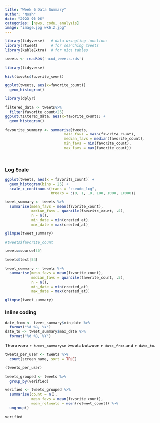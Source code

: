 ```yaml
---
title: "Week 6 Data Summary"
author: "Noah"
date: "2023-03-06"
categories: [news, code, analysis]
image: "image.jpg wk6.2.jpg"
---
```


```r

library(tidyverse)   # data wrangling functions
library(rtweet)      # for searching tweets
library(kableExtra)  # for nice tables

```

```r
tweets <- readRDS("ncod_tweets.rds")
```

```r
library(tidyverse)

hist(tweets$favorite_count)

```

```r
ggplot(tweets, aes(x=favorite_count)) + 
  geom_histogram()
```

```r
library(dplyr)

filtered_data <- tweets%>%
  filter(favorite_count<25)
ggplot(filtered_data, aes(x=favorite_count)) + 
  geom_histogram()
```

```r
favourite_summary <- summarise(tweets,
                           mean_favs = mean(favorite_count),
                           median_favs = median(favorite_count),
                           min_favs = min(favorite_count),
                           max_favs = max(favorite_count))
                          
                        
```

### Log Scale

```r
ggplot(tweets, aes(x = favorite_count)) +
  geom_histogram(bins = 25) +
  scale_x_continuous(trans = "pseudo_log", 
                     breaks = c(0, 1, 10, 100, 1000, 10000))
```

```r
tweet_summary <- tweets %>%
  summarise(mean_favs = mean(favorite_count),
            median_favs = quantile(favorite_count, .5),
            n = n(),
            min_date = min(created_at),
            max_date = max(created_at))

glimpse(tweet_summary)
```

```r
#tweets$favorite_count

tweets$source[25]

tweets$text[54]
```

```r
tweet_summary <- tweets %>%
  summarise(mean_favs = mean(favorite_count),
            median_favs = quantile(favorite_count, .5),
            n = n(),
            min_date = min(created_at),
            max_date = max(created_at))

glimpse(tweet_summary)
```

### Inline coding

```r
date_from <- tweet_summary$min_date %>% 
  format("%d %B, %Y")
date_to <- tweet_summary$max_date %>% 
  format("%d %B, %Y")
```

There were `r tweet_summary$n` tweets between `r date_from` and `r date_to`.

```r
tweets_per_user <- tweets %>%
  count(screen_name, sort = TRUE)

(tweets_per_user)

```

```r
tweets_grouped <- tweets %>%
  group_by(verified)

verified <- tweets_grouped %>%
  summarise(count = n(),
            mean_favs = mean(favorite_count),
            mean_retweets = mean(retweet_count)) %>%
  ungroup()

verified
```
